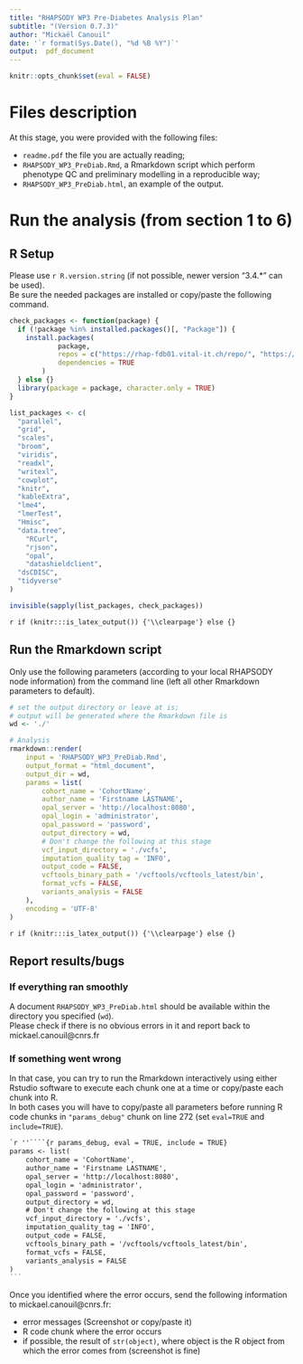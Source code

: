```yaml
---
title: "RHAPSODY WP3 Pre-Diabetes Analysis Plan"
subtitle: "(Version 0.7.3)"
author: "Mickaël Canouil"
date: '`r format(Sys.Date(), "%d %B %Y")`'
output:  pdf_document
---
```


```r
knitr::opts_chunk$set(eval = FALSE)
```

# Files description
At this stage, you were provided with the following files:

  * `readme.pdf` the file you are actually reading;
  * `RHAPSODY_WP3_PreDiab.Rmd`, a Rmarkdown script which perform phenotype QC and preliminary modelling in a reproducible way;
  * `RHAPSODY_WP3_PreDiab.html`, an example of the output.

# Run the analysis (from section 1 to 6)
## R Setup
Please use `r R.version.string` (if not possible, newer version "3.4.*" can be used).  
Be sure the needed packages are installed or copy/paste the following command.
```r
check_packages <- function(package) {
  if (!package %in% installed.packages()[, "Package"]) {
    install.packages(
			package, 
			repos = c("https://rhap-fdb01.vital-it.ch/repo/", "https://cran.rstudio.com/", "http://cran.obiba.org"),
			dependencies = TRUE
		)
  } else {}
  library(package = package, character.only = TRUE)
}

list_packages <- c(
  "parallel",
  "grid",
  "scales",
  "broom",
  "viridis",
  "readxl",
  "writexl",
  "cowplot",
  "knitr",
  "kableExtra",
  "lme4",
  "lmerTest",
  "Hmisc",
  "data.tree",
	"RCurl", 
	"rjson",
	"opal",
	"datashieldclient",
  "dsCDISC",
  "tidyverse"
)

invisible(sapply(list_packages, check_packages))
```

`r if (knitr:::is_latex_output()) {'\\clearpage'} else {}`

## Run the Rmarkdown script
Only use the following parameters (according to your local RHAPSODY node information) from the command line (left all other Rmarkdown parameters to default).
```r
# set the output directory or leave at is; 
# output will be generated where the Rmarkdown file is
wd <- './' 

# Analysis
rmarkdown::render(
	input = 'RHAPSODY_WP3_PreDiab.Rmd', 
	output_format = "html_document", 
	output_dir = wd,
	params = list(
		cohort_name = 'CohortName',
		author_name = 'Firstname LASTNAME',
		opal_server = 'http://localhost:8080',
		opal_login = 'administrator',
		opal_password = 'password',
		output_directory = wd,
		# Don't change the following at this stage
		vcf_input_directory = './vcfs',
		imputation_quality_tag = 'INFO', 
		output_code = FALSE, 
		vcftools_binary_path = '/vcftools/vcftools_latest/bin', 
		format_vcfs = FALSE,
		variants_analysis = FALSE
	),
	encoding = 'UTF-8'
)
```

`r if (knitr:::is_latex_output()) {'\\clearpage'} else {}`

## Report results/bugs

### If everything ran smoothly
A document `RHAPSODY_WP3_PreDiab.html` should be available within the directory you specified (`wd`).  
Please check if there is no obvious errors in it and report back to mickael.canouil@cnrs.fr

### If something went wrong
In that case, you can try to run the Rmarkdown interactively using either Rstudio software to execute each chunk one at a time or copy/paste each chunk into R.  
In both cases you will have to copy/paste all parameters before running R code chunks in `"params_debug"` chunk on line 272 (set `eval=TRUE` and `include=TRUE`).

````markdown
`r ''````{r params_debug, eval = TRUE, include = TRUE}
params <- list(
	cohort_name = 'CohortName',
	author_name = 'Firstname LASTNAME',
	opal_server = 'http://localhost:8080',
	opal_login = 'administrator',
	opal_password = 'password',
	output_directory = wd,
	# Don't change the following at this stage
	vcf_input_directory = './vcfs',
	imputation_quality_tag = 'INFO',
	output_code = FALSE,
	vcftools_binary_path = '/vcftools/vcftools_latest/bin', 
	format_vcfs = FALSE,
	variants_analysis = FALSE
)
```
````

Once you identified where the error occurs, send the following information to mickael.canouil@cnrs.fr:

  * error messages (Screenshot or copy/paste it)
  * R code chunk where the error occurs
  * if possible, the result of `str(object)`, where object is the R object from which the error comes from (screenshot is fine)


